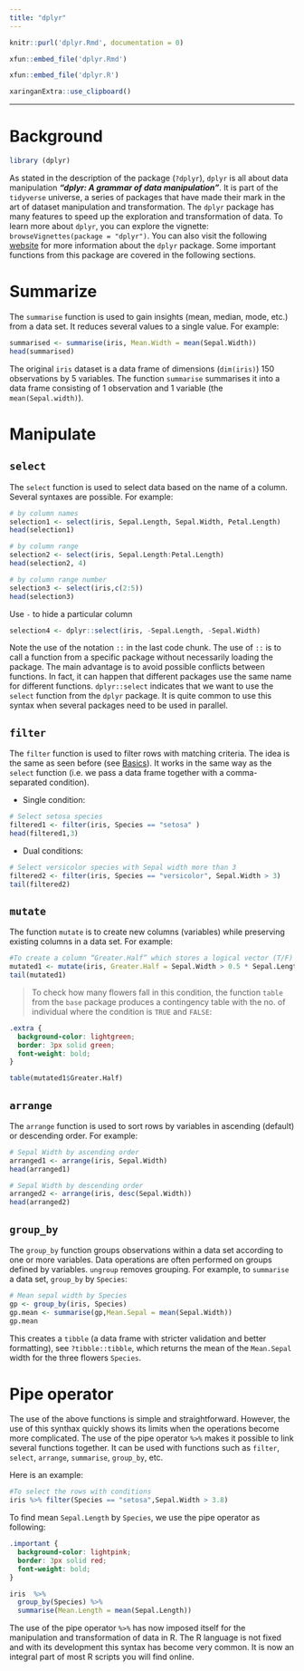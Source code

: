 ```yaml
---
title: "dplyr"
---
```


```r
knitr::purl('dplyr.Rmd', documentation = 0)
```

```r
xfun::embed_file('dplyr.Rmd')
```


```r
xfun::embed_file('dplyr.R')
```

```r
xaringanExtra::use_clipboard()
```

-----------------------

# Background

```r
library (dplyr)
```

As stated in the description of the package (`?dplyr`), `dplyr` is all about data manipulation **_"dplyr: A grammar of data manipulation"_**. It is part of the `tidyverse` universe, a series of packages that have made their mark in the art of dataset manipulation and transformation. The `dplyr` package has many features to speed up  the exploration and transformation of data. To learn more about `dplyr`, you can explore the vignette: `browseVignettes(package = "dplyr")`. You can also visit the following [website](https://dplyr.tidyverse.org/) for more information about the `dplyr` package. Some important functions from this package are covered in the following sections.


# Summarize

The `summarise` function is used to gain insights (mean, median, mode, etc.) from a data set. It reduces several values to a single value. For example:

```r
summarised <- summarise(iris, Mean.Width = mean(Sepal.Width))
head(summarised)
```

The original `iris` dataset is a data frame of dimensions (`dim(iris)`) 150 observations by 5 variables. The function `summarise` summarises it into a data frame consisting of 1 observation and 1 variable (the `mean(Sepal.width)`).

# Manipulate

## `select`

The `select` function is used to select data based on the name of a column. Several syntaxes are possible. For example:

```r
# by column names
selection1 <- select(iris, Sepal.Length, Sepal.Width, Petal.Length)
head(selection1) 

# by column range
selection2 <- select(iris, Sepal.Length:Petal.Length)
head(selection2, 4)

# by column range number
selection3 <- select(iris,c(2:5))
head(selection3)
```

Use `-` to hide a particular column

```r
selection4 <- dplyr::select(iris, -Sepal.Length, -Sepal.Width)
```

Note the use of the notation `::` in the last code chunk. The use of `::` is to call a function from a specific package without necessarily loading the package. The main advantage is to avoid possible conflicts between functions. In fact, it can happen that different packages use the same name for different functions. `dplyr::select` indicates that we want to use the `select` function from the `dplyr` package. It is quite common to use this syntax when several packages need to be used in parallel.


## `filter`

The `filter` function is used to filter rows with matching criteria. The idea is the same as seen before (see [Basics](./basics.html)). It works in the same way as the `select` function (i.e. we pass a data frame together with a comma-separated condition).

- Single condition:

```r
# Select setosa species
filtered1 <- filter(iris, Species == "setosa" )
head(filtered1,3)
```

- Dual conditions:

```r
# Select versicolor species with Sepal width more than 3
filtered2 <- filter(iris, Species == "versicolor", Sepal.Width > 3)
tail(filtered2)
```

## `mutate`

The function `mutate` is to create new columns (variables) while preserving existing columns in a data set. For example:

```r
#To create a column “Greater.Half” which stores a logical vector (T/F)
mutated1 <- mutate(iris, Greater.Half = Sepal.Width > 0.5 * Sepal.Length)
tail(mutated1)
```

> To check how many flowers fall in this condition, the function `table` from the `base` package produces a contingency table with the no. of individual where the condition is `TRUE` and `FALSE`:


```css
.extra {
  background-color: lightgreen;
  border: 3px solid green;
  font-weight: bold;
}
```


```r
table(mutated1$Greater.Half)
```

## `arrange`

The `arrange` function is used to sort rows by variables in ascending (default) or descending order. For example:

```r
# Sepal Width by ascending order
arranged1 <- arrange(iris, Sepal.Width)
head(arranged1)

# Sepal Width by descending order
arranged2 <- arrange(iris, desc(Sepal.Width))
head(arranged2)
```

## `group_by`

The `group_by` function groups observations within a data set according to one or more variables. Data operations are often performed on groups defined by variables. `ungroup` removes grouping. For example, to `summarise` a data set, `group_by` by `Species`:

```r
# Mean sepal width by Species
gp <- group_by(iris, Species)
gp.mean <- summarise(gp,Mean.Sepal = mean(Sepal.Width))
gp.mean
```

This creates a `tibble` (a data frame with stricter validation and better formatting), see `?tibble::tibble`, which returns the mean of the `Mean.Sepal` width for the three flowers `Species`. 

# Pipe operator


The use of the above functions is simple and straightforward. However, the use of this synthax quickly shows its limits when the operations become more complicated. The use of the pipe operator `%>%` makes it possible to link several functions together. It can be used with functions such as `filter`, `select`, `arrange`, `summarise`, `group_by`, etc.

Here is an example:

```r
#To select the rows with conditions
iris %>% filter(Species == "setosa",Sepal.Width > 3.8)
```

To find mean `Sepal.Length` by `Species`, we use the pipe operator as following:

```css
.important {
  background-color: lightpink;
  border: 3px solid red;
  font-weight: bold;
}
```

```r
iris  %>% 
  group_by(Species) %>% 
  summarise(Mean.Length = mean(Sepal.Length))
```

The use of the pipe operator `%>%` has now imposed itself for the manipulation and transformation of data in R. The R language is not fixed and with its development this syntax has become very common. It is now an integral part of most R scripts you will find online.